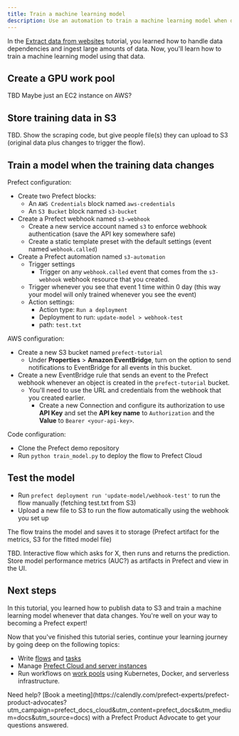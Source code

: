 ```yaml
---
title: Train a machine learning model
description: Use an automation to train a machine learning model when data changes
---
```


In the [Extract data from websites](/v3/tutorials/scraping) tutorial, you learned how to handle data dependencies and ingest large amounts of data.
Now, you'll learn how to train a machine learning model using that data.

## Create a GPU work pool

TBD
Maybe just an EC2 instance on AWS?

## Store training data in S3

TBD.
Show the scraping code, but give people file(s) they can upload to S3 (original data plus changes to trigger the flow).

## Train a model when the training data changes

Prefect configuration:

* Create two Prefect blocks:
  * An `AWS Credentials` block named `aws-credentials`
  * An `S3 Bucket` block named `s3-bucket`
* Create a Prefect webhook named `s3-webhook`
  * Create a new service account named `s3` to enforce webhook authentication (save the API key somewhere safe)
  * Create a static template preset with the default settings (event named `webhook.called`)
* Create a Prefect automation named `s3-automation`
  * Trigger settings
    * Trigger on any `webhook.called` event that comes from the `s3-webhook` webhook resource that you created.
  * Trigger whenever you see that event 1 time within 0 day (this way your model will only trained whenever you see the event)
  * Action settings:
    * Action type: `Run a deployment`
    * Deployment to run: `update-model > webhook-test`
    * path: `test.txt`

AWS configuration:

* Create a new S3 bucket named `prefect-tutorial`
  * Under **Properties** > **Amazon EventBridge**, turn on the option to send notifications to EventBridge for all events in this bucket.
* Create a new EventBridge rule that sends an event to the Prefect webhook whenever an object is created in the `prefect-tutorial` bucket.
  * You'll need to use the URL and credentials from the webhook that you created earlier.
    * Create a new Connection and configure its authorization to use **API Key** and set the **API key name** to `Authorization` and the **Value** to `Bearer <your-api-key>`.

Code configuration:

* Clone the Prefect demo repository
* Run `python train_model.py` to deploy the flow to Prefect Cloud

## Test the model

* Run `prefect deployment run 'update-model/webhook-test'` to run the flow manually (fetching test.txt from S3)
* Upload a new file to S3 to run the flow automatically using the webhook you set up

The flow trains the model and saves it to storage (Prefect artifact for the metrics, S3 for the fitted model file)

TBD.
Interactive flow which asks for X, then runs and returns the prediction.
Store model performance metrics (AUC?) as artifacts in Prefect and view in the UI.

## Next steps

In this tutorial, you learned how to publish data to S3 and train a machine learning model whenever that data changes.
You're well on your way to becoming a Prefect expert!

Now that you've finished this tutorial series, continue your learning journey by going deep on the following topics:

- Write [flows](/v3/develop/write-flows) and [tasks](/v3/develop/write-tasks)
- Manage [Prefect Cloud and server instances](/v3/manage)
- Run workflows on [work pools](/v3/deploy/infrastructure-concepts/work-pools) using Kubernetes, Docker, and serverless infrastructure.

<Tip>
Need help? [Book a meeting](https://calendly.com/prefect-experts/prefect-product-advocates?utm_campaign=prefect_docs_cloud&utm_content=prefect_docs&utm_medium=docs&utm_source=docs) with a Prefect Product Advocate to get your questions answered.
</Tip>
